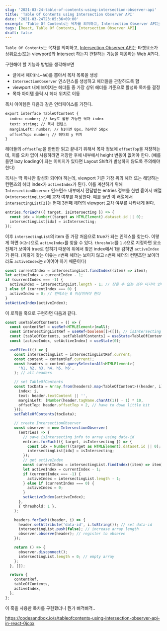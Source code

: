 ```yaml
---
slug: '2021-03-24-table-of-contents-using-intersection-observer-api'
title: 'Table Of Contents using Intersection Observer API'
date: '2021-03-24T23:05:36+09:00'
excerpt: 'Table Of Contents는 목차를 의미하고, Intersection Observer API는 타겟요소가 상위요소(또는 viewport)와 Intersect 하는지 관찰하는 기능을 제공하는 Web API다.'
tags: [React, Table Of Contents, Intersection Observer API]
draft: false
---
```


`Table Of Contents`는 목차를 의미하고, [Intersection Observer API](/post/2021-03-14-intersection-observer-api)는 타겟요소가 상위요소(또는 viewport)와 Intersect 하는지 관찰하는 기능을 제공하는 Web API다.

구현해야 할 기능과 방법을 생각해보면

- 글에서 헤더(`h1`~`h6`)를 뽑아서 목차 목록을 생성
- `IntersectionObserver` 인스턴스를 생성하고 헤더들을 관찰하도록 함
- viewport 내에 보여지는 헤더들 중 가장 상위 헤더를 기준으로 활성화 목차를 결정
- 목차 아이템 클릭 시 헤더 위치로 이동

목차 아이템은 다음과 같은 인터페이스를 가진다.

```tsx
export interface TableOfContent {
  index: number; // key로 활용 가능한 목차 index
  text: string; // 목차 컨텐츠
  marginLeft: number; // h1이면 0px, h6이면 50px
  offsetTop: number; // 헤더의 y 위치
}
```

헤더들의 `offsetTop`을 한번만 읽고 끝내기 위해서 목차 정보에 `offsetTop`을 저장하는데, 이를 오차 없이 사용하려면 저장한 후에 내부에서 height 변동이 없어야 한다. (예를 들면 lazy loading이 되는 이미지가 있다면 Layout Shift가 발생하지 않도록 주의해야 한다)

목차는 딱 하나만 활성화 되어야 하는데, viewport 기준 가장 위의 헤더 또는 해당하는 컨텐츠의 헤더 index가 `activeIndex`가 된다. 이를 계산하기 위해 `IntersectionObserver` 인스턴스 내부에서 전달받는 entries 정보를 한번 흩어서 배열(=`intersectingList`)에 교차 여부를 저장한다. 예를 들면 이 배열에서 `intersectingList[2]`는 현재 3번째 헤더의 viewport 교차 여부를 나타내게 된다.

```ts
entries.forEach(({ target, isIntersecting }) => {
  const idx = Number((target as HTMLElement).dataset.id || 0);
  intersectingList[idx] = isIntersecting;
});
```

이후 `intersectingList`의 item 중 가장 처음으로 true가 되는 인덱스를 찾는다. 이렇게 하면 `O(2n)`으로 `activeIndex`를 찾을 수 있다. `threshold`를 `1.0`으로 지정하면 요소 전체가 보여야 true로 잡히기 때문에 위에서 찾은 index에서 1을 감하면 `activeIndex`가 된다. (이렇게 찾는 이유는 `n`번째 헤더는 보이지 않고 `n`번째 헤더의 컨텐츠만 보이더라도 `activeIndex`는 `n`이어야 하기 때문이다)

```ts
const currentIndex = intersectingList.findIndex((item) => item);
let activeIndex = currentIndex - 1;
if (currentIndex === -1) {
  activeIndex = intersectingList.length - 1; // 찾을 수 없는 경우 마지막 인덱스로 지정
} else if (currentIndex === 0) {
  activeIndex = 0; // 인덱스는 0 이상이어야 한다
}
setActiveIndex(activeIndex);
```

이 로직을 훅으로 구현하면 다음과 같다.

```ts
const useTableOfContents = () => {
  const contentRef = useRef<HTMLElement>(null);
  const intersectingListRef = useRef<boolean[]>([]); // isIntersecting array
  const [tableOfContents, setTableOfContents] = useState<TableOfContent[]>([]);
  const [activeIndex, setActiveIndex] = useState(0);

  useEffect(() => {
    const intersectingList = intersectingListRef.current;
    const content = contentRef.current!;
    const headers = content.querySelectorAll<HTMLElement>(
      'h1, h2, h3, h4, h5, h6',
    ); // all headers

    // set TableOfContents
    const tocData = Array.from(headers).map<TableOfContent>((header, i) => ({
      index: i,
      text: header.textContent || '',
      marginLeft: (Number(header.tagName.charAt(1)) - 1) * 10,
      offsetTop: header.offsetTop + 2, // have to down little bit
    }));
    setTableOfContents(tocData);

    // create IntersectionObserver
    const observer = new IntersectionObserver(
      (entries) => {
        // save isIntersecting info to array using data-id
        entries.forEach(({ target, isIntersecting }) => {
          const idx = Number((target as HTMLElement).dataset.id || 0);
          intersectingList[idx] = isIntersecting;
        });
        // get activeIndex
        const currentIndex = intersectingList.findIndex((item) => item);
        let activeIndex = currentIndex - 1;
        if (currentIndex === -1) {
          activeIndex = intersectingList.length - 1;
        } else if (currentIndex === 0) {
          activeIndex = 0;
        }
        setActiveIndex(activeIndex);
      },
      { threshold: 1 },
    );

    headers.forEach((header, i) => {
      header.setAttribute('data-id', i.toString()); // set data-id
      intersectingList.push(false); // increase array length
      observer.observe(header); // register to observe
    });

    return () => {
      observer.disconnect();
      intersectingList.length = 0; // empty array
    };
  }, []);

  return {
    contentRef,
    tableOfContents,
    activeIndex,
  };
};
```

이 훅을 사용한 목차를 구현했더니 뭔가 삐걱삐걱..

https://codesandbox.io/s/tableofcontents-using-intersection-observer-api-in-react-0jcox
